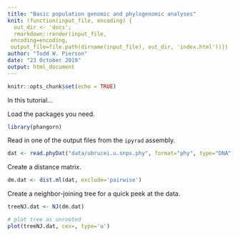 ```yaml
---
title: "Basic population genomic and phylogenomic analyses"
knit: (function(input_file, encoding) {
  out_dir <- 'docs';
  rmarkdown::render(input_file,
 encoding=encoding,
 output_file=file.path(dirname(input_file), out_dir, 'index.html'))})
author: "Todd W. Pierson"
date: "23 October 2019"
output: html_document
---
```


```r
knitr::opts_chunk$set(echo = TRUE)
```

In this tutorial...

Load the packages you need.
```r
library(phangorn)
```

Read in one of the output files from the `ipyrad` assembly.
```r
dat <- read.phyDat("data/ubrucei.u.snps.phy", format="phy", type="DNA")
```

Create a distance matrix.
```r
dm.dat <- dist.ml(dat, exclude='pairwise')
```

Create a neighbor-joining tree for a quick peek at the data.
```r
treeNJ.dat <- NJ(dm.dat)
```

```r
# plot tree as unrooted
plot(treeNJ.dat, cex=, type='u')
```


